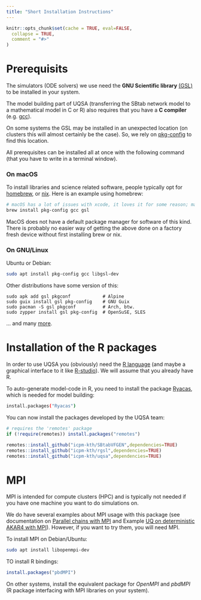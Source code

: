 ```yaml
---
title: "Short Installation Instructions"
---
```


```r
knitr::opts_chunk$set(cache = TRUE, eval=FALSE,
  collapse = TRUE,
  comment = "#>"
)
```

# Prerequisits

The simulators (ODE solvers) we use need the **GNU Scientific library**
[(GSL)](https://www.gnu.org/software/gsl/) to be installed in your system.

The model building part of UQSA (transferring the SBtab network model
to a mathematical model in C or R) also requires that you have a **C
compiler** (e.g. [gcc](https://gcc.gnu.org)).

On some systems the GSL may be installed in an unexpected location (on
clusters this will almost certainly be the case). So, we rely on
[pkg-config](https://www.freedesktop.org/wiki/Software/pkg-config/) to
find this location.  

All prerequisites can be installed all at once with the
following command (that you have to write in a terminal window).

### On macOS

To install libraries and science related software, people typically
opt for [homebrew](https://brew.sh/), or [nix](https://nixos.org). Here is an example using homebrew:

```sh
# macOS has a lot of issues with xcode, it loves it for some reason; maybe agree to Xcode license
brew install pkg-config gcc gsl
```

MacOS does not have a default package manager for software of this
kind. There is probably no easier way of getting the above done on a
factory fresh device without first installing brew or nix.

### On GNU/Linux

Ubuntu or Debian:

```sh
sudo apt install pkg-config gcc libgsl-dev
```

Other distributions have some version of this:

```
sudo apk add gsl pkgconf            # Alpine
sudo guix install gsl pkg-config    # GNU Guix
sudo pacman -S gsl pkgconf          # Arch, btw.
sudo zypper install gsl pkg-config  # OpenSuSE, SLES
```

... and many [more](articles/installExplanations.html).

# Installation of the R packages

In order to use UQSA you (obviously) need the [R language](https://www.r-project.org/) (and maybe a graphical interface to it like [R-studio](https://posit.co/download/rstudio-desktop/)). We will assume that you already have R.

To auto-generate model-code in R, you need to install the package [Ryacas](https://cran.r-project.org/web/packages/Ryacas/index.html), which is needed for model building:

```sh
install.packages("Ryacas")
```

You can now install the packages developed by the UQSA team:
```r
# requires the 'remotes' package
if (!require(remotes)) install.packages("remotes")

remotes::install_github("icpm-kth/SBtabVFGEN",dependencies=TRUE)
remotes::install_github("icpm-kth/rgsl",dependencies=TRUE)
remotes::install_github("icpm-kth/uqsa",dependencies=TRUE)
```

# MPI

MPI is intended for compute clusters (HPC) and is typically not needed if
you have one machine you want to do simulations on.

We do have several examples about MPI usage with this package (see documentation on [Parallel chains with MPI](mpi.html) and Example [UQ on deterministic AKAR4 with MPI](sampleAKAR4mpi.html)). However, if you want to try them, you will need MPI.

To install MPI on Debian/Ubuntu:

```sh
sudo apt install libopenmpi-dev
```

TO install R bindings:

```r
install.packages("pbdMPI")
```

On other systems, install the equivalent package for _OpenMPI_ and
_pbdMPI_ (R package interfacing with MPI libraries on your system).
